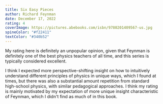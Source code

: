```yaml
---
title: Six Easy Pieces
author: Richard Feynman
date: December 17, 2022
rating: 4
coverImage: https://pictures.abebooks.com/isbn/9780201409567-us.jpg
spineColor: "#f22411"
textColor: "#340b52"
---
```


My rating here is definitely an unpopular opinion, given that Feynman is definitely one of the best physics teachers of all time, and this series is typically considered excellent.

I think I expected more perspective-shifting insight on how to intuitively understand different principles of physics in unique ways, which I found at times, but there was also a substantial amount repetition from standard high-school physics, with similar pedagogical approaches. I think my rating is mainly motivated by my expectation of more unique insight characteristic of Feynman, which I didn't find as much of in this book.
